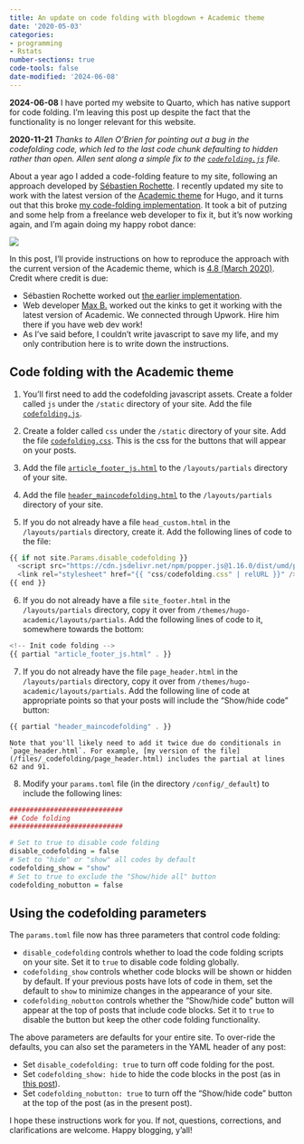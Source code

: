 ```yaml
---
title: An update on code folding with blogdown + Academic theme
date: '2020-05-03'
categories:
- programming
- Rstats
number-sections: true
code-tools: false
date-modified: '2024-06-08'
---
```


::: callout-important
**2024-06-08** I have ported my website to Quarto, which has native support for code folding. I'm leaving this post up despite the fact that the functionality is no longer relevant for this website.

**2020-11-21** _Thanks to Allen O'Brien for pointing out a bug in the codefolding code, which led to the last code chunk defaulting to hidden rather than open. Allen sent along a simple fix to the [`codefolding.js`](/files/_codefolding/codefolding.js) file._
:::

About a year ago I added a code-folding feature to my site, following an approach developed by [Sébastien Rochette](https://statnmap.com/2017-11-13-enable-code-folding-in-bookdown-and-blogdown/). I recently updated my site to work with the latest version of the [Academic theme](https://sourcethemes.com/academic/) for Hugo, and it turns out that this broke [my code-folding implementation](/posts/code-folding-with-blogdown-academic/). It took a bit of putzing and some help from a freelance web developer to fix it, but it's now working again, and I'm again doing my happy robot dance:

![](https://media.giphy.com/media/mIZ9rPeMKefm0/giphy.gif)

In this post, I'll provide instructions on how to reproduce the approach with the current version of the Academic theme, which is [4.8 (March 2020)](https://sourcethemes.com/academic/updates/v4.8.0/). Credit where credit is due: 

- Sébastien Rochette worked out [the earlier implementation](https://statnmap.com/2017-11-13-enable-code-folding-in-bookdown-and-blogdown/).
- Web developer [Max B.](https://upwork.com/freelancers/~01328c0a21498eac2a) worked out the kinks to get it working with the latest version of Academic. We connected through Upwork. Hire him there if you have web dev work!
- As I've said before, I couldn't write javascript to save my life, and my only contribution here is to write down the instructions.

## Code folding with the Academic theme

1.  You'll first need to add the codefolding javascript assets. Create a folder called `js` under the `/static` directory of your site. Add the file [`codefolding.js`](/files/_codefolding/codefolding.js).

2.  Create a folder called `css` under the `/static` directory of your site. Add the file [`codefolding.css`](/files/_codefolding/codefolding.css). This is the css for the buttons that will appear on your posts. 

3.  Add the file [`article_footer_js.html`](/files/_codefolding/article_footer_js.html) to the `/layouts/partials` directory of your site.

4.  Add the file [`header_maincodefolding.html`](/files/_codefolding/header_maincodefolding.html) to the `/layouts/partials` directory of your site.

5.  If you do not already have a file `head_custom.html` in the `/layouts/partials` directory, create it. Add the following lines of code to the file:

```js
{{ if not site.Params.disable_codefolding }}
  <script src="https://cdn.jsdelivr.net/npm/popper.js@1.16.0/dist/umd/popper.min.js"></script>
  <link rel="stylesheet" href="{{ "css/codefolding.css" | relURL }}" />
{{ end }}
```

6.  If you do not already have a file `site_footer.html` in the `/layouts/partials` directory, copy it over from `/themes/hugo-academic/layouts/partials`. Add the following lines of code to it, somewhere towards the bottom:

```js
<!-- Init code folding -->
{{ partial "article_footer_js.html" . }}
```

7.  If you do not already have the file `page_header.html` in the `/layouts/partials` directory, copy it over from `/themes/hugo-academic/layouts/partials`. Add the following line of code at appropriate points so that your posts will include the "Show/hide code" button:

```js
{{ partial "header_maincodefolding" . }}
```

    Note that you'll likely need to add it twice due do conditionals in `page_header.html`. For example, [my version of the file](/files/_codefolding/page_header.html) includes the partial at lines 62 and 91.
    
8.  Modify your `params.toml` file (in the directory `/config/_default`) to include the following lines:

```r
############################
## Code folding
############################

# Set to true to disable code folding
disable_codefolding = false
# Set to "hide" or "show" all codes by default
codefolding_show = "show"
# Set to true to exclude the "Show/hide all" button
codefolding_nobutton = false
```

## Using the codefolding parameters

The `params.toml` file now has three parameters that control code folding:

- `disable_codefolding` controls whether to load the code folding scripts on your site. Set it to `true` to disable code folding globally. 
- `codefolding_show` controls whether code blocks will be shown or hidden by default. If your previous posts have lots of code in them, set the default to `show` to minimize changes in the appearance of your site.
- `codefolding_nobutton` controls whether the "Show/hide code" button will appear at the top of posts that include code blocks. Set it to `true` to disable the button but keep the other code folding functionality. 

The above parameters are defaults for your entire site. To over-ride the defaults, you can also set the parameters in the YAML header of any post: 

- Set `disable_codefolding: true` to turn off code folding for the post.
- Set `codefolding_show: hide` to hide the code blocks in the post (as in [this post](/posts/package-downloads/)).
- Set `codefolding_nobutton: true` to turn off the "Show/hide code" button at the top of the post (as in the present post).

I hope these instructions work for you. If not, questions, corrections, and clarifications are welcome. Happy blogging, y'all! 
